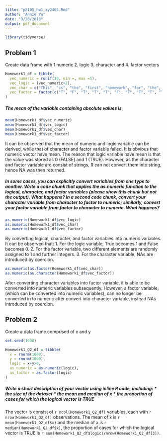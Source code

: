 ```yaml
---
title: "p8105_hw1_xy2404.Rmd"
author: "Annie Yu"
date: "9/20/2018"
output: pdf_document
---
```


```r
library(tidyverse)
```

## Problem 1

Create data frame with 1.numeric 2. logic 3. character and 4. factor vectors

```r
Homework1_df = tibble(
  vec_numeric = runif(10, min =, max =5),
  vec_logic = (vec_numeric>2),
  vec_char = c("This", "is", "the", "first", "homework", "for", "the", "data", "Science", "class"), 
  vec_factor = factor(c("T", "F", "T", "T", "T", "F", "T", "T", "T", "T"))
)
```

##### The mean of the variable containing absolute values is 

```r
mean(Homework1_df$vec_numeric)
mean(Homework1_df$vec_logic)
mean(Homework1_df$vec_char)
mean(Homework1_df$vec_factor)
```
It can be observed that the mean of numeric and logic variable can be derived, while that of character and factor variable failed. It is obvious that numeric vector have mean. The reason that logic variable have mean is that the value was stored as 0 (FALSE) and 1 (TRUE). However, as the character and factor variable are consist of strings, R can not convert them into string, hence NA was then returned.

##### In some cases, you can explicitly convert variables from one type to another. Write a code chunk that applies the as.numeric function to the logical, character, and factor variables (please show this chunk but not the output). What happens? In a second code chunk, convert your character variable from character to factor to numeric; similarly, convert your factor variable from factor to character to numeric. What happens?

```r
as.numeric(Homework1_df$vec_logic)
as.numeric(Homework1_df$vec_char)
as.numeric(Homework1_df$vec_factor)
```
By converting logical, character, and factor variables into numeric variables. It can be observed that:
1. For the logic variable, True becomes 1 and False becomes 0. 
2. For the factor variable, two different elements are randomly assigned to 1 and further integers.
3. For the character variable, NAs are introduced by coercion.

```r
as.numeric(as.factor(Homework1_df$vec_char))
as.numeric(as.character(Homework1_df$vec_factor))
```
After converting character variables into factor variable, it is able to be converted into numeric variables subsequently.
However, a factor variable, (which can be converted into numeric variables), can no longer be converted in to numeric after convert into character variable, instead NAs introduced by coercion. 

## Problem 2

Create a data frame comprised of x and y

```r
set.seed(1000)

Homework1_Q2_df = tibble(
  x = rnorm(1000),
  y = rnorm(1000),
  logic = x+y>0,
  as_numeric = as.numeric(logic),
  as_factor = as.factor(logic)
)
```

##### Write a short description of your vector using inline R code, including: * the size of the dataset * the mean and median of x * the proportion of cases for which the logical vector is TRUE

The vector is consist of `r ncol(Homework1_Q2_df)` variables, each with `r nrow(Homework1_Q2_df)` observations. The mean of x is `r mean(Homework1_Q2_df$x)` and the median of x is `r median(Homework1_Q2_df$x)`, the proportion of cases for which the logical vector is TRUE is `r sum(Homework1_Q2_df$logic)/nrow(Homework1_Q2_df[3])`.

